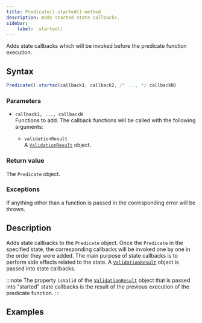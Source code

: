 ```yaml
---
title: Predicate().started() method
description: Adds started state callbacks.
sidebar:
    label: .started()
---
```


Adds state callbacks which will be invoked before the predicate function execution.

## Syntax

```js
Predicate().started(callback1, callback2, /* ..., */ callbackN)
```

### Parameters

- `callback1, ..., callbackN`
<br/> Functions to add. The callback functions will be called with the following arguments:

    - `validationResult` 
    <br/> A [`ValidationResult`](/api/validation-result) object. 

### Return value

The `Predicate` object. 

### Exceptions

If anything other than a function is passed in the corresponding error will be thrown. 

## Description

Adds state callbacks to the `Predicate` object. Once the `Predicate` in the specified state, the corresponding callbacks will be invoked one by one in the order they were added. The main purpose of state callbacks is to perform side effects related to the state. A [`ValidationResult`](/api/validation-result) object is passed into state callbacks.

:::note
The property `isValid` of the [`ValidationResult`](/api/validation-result) object that is passed into "started" state callbacks is the result of the previous execution of the predicate function.
:::

## Examples

<Code code={startedCode} lang='js'/>
